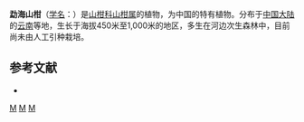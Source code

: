 {{Speciesbox
| genus = Capparis
| species = fohaiensis
| authority = [[孙必兴|B. S. Sun]]
}}

'''勐海山柑'''（[[学名|学名]]：{{lang|la|''Capparis fohaiensis''}}）是[[山柑科|山柑科]][[山柑属|山柑属]]的植物，为中国的特有植物。分布于[[中国大陆|中国大陆]]的[[云南|云南]]等地，生长于海拔450米至1,000米的地区，多生在河边次生森林中，目前尚未由人工引种栽培。

== 参考文献 ==
<div class="references-small">
* {{cite web| url =http://www.bioinfo.cn/db05/KmzwSpecies.php?action=view&id=3091| title =勐海山柑| work =《中国高等植物数据库全库》| publisher =中国科学院微生物研究所| author =昆明植物研究所| accessdate =2009-02-23| deadurl =yes| archiveurl =https://web.archive.org/web/20160305082222/http://www.bioinfo.cn/db05/KmzwSpecies.php?action=view&id=3091| archivedate =2016-03-05}}
</div>
{{Taxonbar|from=Q10901227}}

[[Category:山柑属|M]]
[[Category:中国特有植物|M]]
[[Category:云南植物|M]]